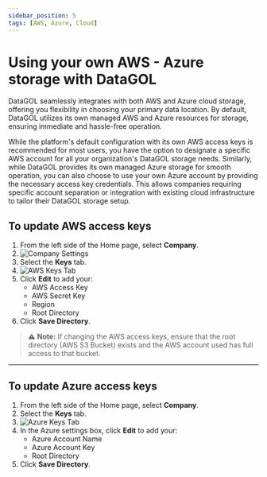 ```yaml
---
sidebar_position: 5
tags: [AWS, Azure, Cloud]
---
```



# Using your own AWS - Azure storage with DataGOL

DataGOL seamlessly integrates with both AWS and Azure cloud storage, offering you flexibility in choosing your primary data location. By default, DataGOL utilizes its own managed AWS and Azure resources for storage, ensuring immediate and hassle-free operation.

While the platform's default configuration with its own AWS access keys is recommended for most users, you have the option to designate a specific AWS account for all your organization's DataGOL storage needs. Similarly, while DataGOL provides its own managed Azure storage for smooth operation, you can also choose to use your own Azure account by providing the necessary access key credentials. This allows companies requiring specific account separation or integration with existing cloud infrastructure to tailor their DataGOL storage setup.

## To update AWS access keys

1. From the left side of the Home page, select **Company**.
2.  
   ![Company Settings](/img/image-20250506-135902.png)
3. Select the **Keys** tab.
4.  
   ![AWS Keys Tab](/img/image-20250506-164725.png)
5. Click **Edit** to add your:
   - AWS Access Key  
   - AWS Secret Key  
   - Region  
   - Root Directory
6. Click **Save Directory**.

> ⚠️ **Note:** If changing the AWS access keys, ensure that the root directory (AWS S3 Bucket) exists and the AWS account used has full access to that bucket.

---

## To update Azure access keys

1. From the left side of the Home page, select **Company**.
2. Select the **Keys** tab.
3.  
   ![Azure Keys Tab](/img/image-20250506-170104.png)
4. In the Azure settings box, click **Edit** to add your:
   - Azure Account Name  
   - Azure Account Key  
   - Root Directory
5. Click **Save Directory**.